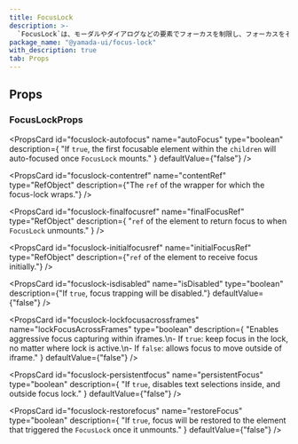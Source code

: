 ```yaml
---
title: FocusLock
description: >-
  `FocusLock`は、モーダルやダイアログなどの要素でフォーカスを制限し、フォーカスをその範囲内にロックすることで、アクセシビリティを向上させるコンポーネントです。
package_name: "@yamada-ui/focus-lock"
with_description: true
tab: Props
---
```


## Props

### FocusLockProps

<PropsCard
  id="focuslock-autofocus"
  name="autoFocus"
  type="boolean"
  description={
    "If `true`, the first focusable element within the `children` will auto-focused once `FocusLock` mounts."
  }
  defaultValue={"false"}
/>

<PropsCard
  id="focuslock-contentref"
  name="contentRef"
  type="RefObject<HTMLElement>"
  description={"The `ref` of the wrapper for which the focus-lock wraps."}
/>

<PropsCard
  id="focuslock-finalfocusref"
  name="finalFocusRef"
  type="RefObject<FocusableElement>"
  description={
    "`ref` of the element to return focus to when `FocusLock` unmounts."
  }
/>

<PropsCard
  id="focuslock-initialfocusref"
  name="initialFocusRef"
  type="RefObject<FocusableElement>"
  description={"`ref` of the element to receive focus initially."}
/>

<PropsCard
  id="focuslock-isdisabled"
  name="isDisabled"
  type="boolean"
  description={"If `true`, focus trapping will be disabled."}
  defaultValue={"false"}
/>

<PropsCard
  id="focuslock-lockfocusacrossframes"
  name="lockFocusAcrossFrames"
  type="boolean"
  description={
    "Enables aggressive focus capturing within iframes.\n- If `true`: keep focus in the lock, no matter where lock is active.\n- If `false`:  allows focus to move outside of iframe."
  }
  defaultValue={"false"}
/>

<PropsCard
  id="focuslock-persistentfocus"
  name="persistentFocus"
  type="boolean"
  description={
    "If `true`, disables text selections inside, and outside focus lock."
  }
  defaultValue={"false"}
/>

<PropsCard
  id="focuslock-restorefocus"
  name="restoreFocus"
  type="boolean"
  description={
    "If `true`, focus will be restored to the element that triggered the `FocusLock` once it unmounts."
  }
  defaultValue={"false"}
/>
